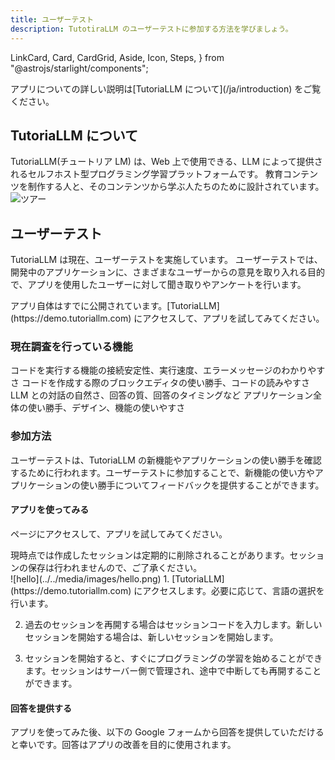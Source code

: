 ```yaml
---
title: ユーザーテスト
description: TutotiraLLM のユーザーテストに参加する方法を学びましょう。
---
```


  LinkCard,
  Card,
  CardGrid,
  Aside,
  Icon,
  Steps,
} from "@astrojs/starlight/components";

<Aside type="note" title="ノート">
  アプリについての詳しい説明は[TutoriaLLM について](/ja/introduction)
  をご覧ください。
</Aside>

## TutoriaLLM について

TutoriaLLM(チュートリア LM) は、Web 上で使用できる、LLM によって提供されるセルフホスト型プログラミング学習プラットフォームです。
教育コンテンツを制作する人と、そのコンテンツから学ぶ人たちのために設計されています。
![ツアー](../../media/images/tour.jpg)

## ユーザーテスト

TutoriaLLM は現在、ユーザーテストを実施しています。
ユーザーテストでは、開発中のアプリケーションに、さまざまなユーザーからの意見を取り入れる目的で、アプリを使用したユーザーに対して聞き取りやアンケートを行います。

<Aside type="note" title="ノート">
  アプリ自体はすでに公開されています。[TutoriaLLM](https://demo.tutoriallm.com)
  にアクセスして、アプリを試してみてください。
</Aside>

### 現在調査を行っている機能

<CardGrid>
  <Card title="コード実行" icon="forward-slash">
    コードを実行する機能の接続安定性、実行速度、エラーメッセージのわかりやすさ
  </Card>
  <Card title="コード作成" icon="puzzle">
    コードを作成する際のブロックエディタの使い勝手、コードの読みやすさ
  </Card>
  <Card title="LLMとの対話" icon="comment-alt">
    LLM との対話の自然さ、回答の質、回答のタイミングなど
  </Card>
  <Card title="全体的なユーザー体験" icon="rocket">
    アプリケーション全体の使い勝手、デザイン、機能の使いやすさ
  </Card>

</CardGrid>

### 参加方法

ユーザーテストは、TutoriaLLM の新機能やアプリケーションの使い勝手を確認するために行われます。ユーザーテストに参加することで、新機能の使い方やアプリケーションの使い勝手についてフィードバックを提供することができます。

#### アプリを使ってみる

ページにアクセスして、アプリを試してみてください。

<Aside type="caution" title="注意！">
  現時点では作成したセッションは定期的に削除されることがあります。セッションの保存は行われませんので、ご了承ください。
</Aside>
![hello](../../media/images/hello.png)

<Steps>
1. [TutoriaLLM](https://demo.tutoriallm.com) にアクセスします。必要に応じて、言語の選択を行います。

2. 過去のセッションを再開する場合はセッションコードを入力します。新しいセッションを開始する場合は、新しいセッションを開始します。

3. セッションを開始すると、すぐにプログラミングの学習を始めることができます。セッションはサーバー側で管理され、途中で中断しても再開することができます。

</Steps>

<LinkCard
  title="デモを開始"
  description="TutoriaLLM のデモを試してみましょう。"
  href="https://demo.tutoriallm.com"
/>
#### 回答を提供する

アプリを使ってみた後、以下の Google フォームから回答を提供していただけると幸いです。回答はアプリの改善を目的に使用されます。

<LinkCard
  title="ユーザー調査（2024年8月）"
  description="フォームから回答を提供してください。"
  href="https://forms.gle/eunWwxdwNzfyQZfu8"
/>
